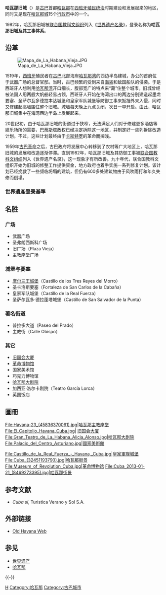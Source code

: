 
{{NoteTA
|G1=地名
|1=zh-hans:哈瓦那;zh-tw:哈瓦那;zh-hk:夏灣拿;zh-cn:哈瓦那;}}
{{世界文化遗产概要表
|site_img = File:Cathedral_(3209489947).jpg
|site_img_capt = [[哈瓦那主教座堂|哈瓦那主教座堂]]
|site_img_width = 350px
|zh_name = 哈瓦那旧城及其工事体系
|en_name = Old Havana and its Fortifications
|fr_name = Vieille ville de La Havane et son système de fortifications
|country = {{CUB}}
|criterion_c = C (iv)(v)
|rg_year = 1982
|ex_rg_year = 
|remarks = 
|ID = 204
|Region = 拉丁美洲和加勒比地区
|org_url = http://whc.unesco.org/en/list/204/
|map_img = 
|map_img_width =
}}
'''哈瓦那旧城'''（{{lang-es|'''La Habana Vieja'''}}）是[[古巴|古巴]]首都[[哈瓦那|哈瓦那]]在[[西班牙帝国|西班牙殖民统治]]时期建设和发展起来的地区，同时又是现在[[哈瓦那|哈瓦那城]]15个[[市|行政市]]中的一个。

1982年，哈瓦那旧城被[[联合国教科文组织|联合国教科文组织]]列入《[[世界遗产名录|世界遗产名录]]》，登录名称为'''哈瓦那旧城及其工事体系'''。

== 沿革 ==
[[File:Mapa_de_La_Habana_Vieja.JPG|thumb]]

1519年，[[西班牙|西班牙]]殖民者在[[古巴|古巴]]北部海岸[[哈瓦那湾|哈瓦那湾]]的西边半岛建城，办公的首府位于武器广场的总督官邸。当时，古巴频繁的受到来自[[海盗|海盗]]和敌国船队的侵袭。于是西班牙人想利用[[哈瓦那湾|哈瓦那湾]]开口细长，腹部宽广的特点来“藏”住整个城市。旧城曾经被法国人用两艘大帆船轻易占领，西班牙人开始在海湾出口的两边分别建造起墨龙要塞、圣萨尔瓦多德拉本达城堡和皇家军队城堡等防御工事来抵挡外来入侵，同时又修建起高墙围住整个旧城。城墙每天晚上九点关闭，次日一早开启。由此，哈瓦那旧城集中在海湾西边半岛上发展起来。

20世纪初，由于哈瓦那旧城的街道过于狭窄，无法满足人们对于修建更多酒店等娱乐场所的需要，[[巴蒂斯塔|巴蒂斯塔]]政权已经决定拆除这一地区，并制定好一些列拆除改造计划。不过，这些计划最终由于[[卡斯特罗|卡斯特罗]]的革命而搁浅。

1959年[[古巴革命|古巴革命]]之后，古巴政府将发展中心转移到了农村等广大地区上，哈瓦那旧城的发展和改造逐渐停滞。直到1982年，哈瓦那旧城及其防御工事被[[联合国教科文组织|联合国教科文组织]]列入《世界遗产名录》，这一现象才有所改善。九十年代，联合国教科文组织开始为旧城的修整工作提供资金，地方政府也着手实施一系列修复计划。该计划已经挽救了一些频临坍塌的建筑，但仍有600多处建筑物由于风吹雨打和年久失修而倒塌。

=== 世界遺產登录基準 ===
{{世界遺產基準|4|5|}}

== 名胜 ==
=== 广场 ===
* 武器广场
* 圣弗朗西斯科广场
* 旧广场（Plaza Vieja）
* 主教座堂广场

=== 城堡与要塞 ===
* [[莫羅城堡|摩尔三王城堡]]（Castillo de los Tres Reyes del Morro）
* 圣卡洛斯要塞（Fortaleza de San Carlos de la Cabaña）
* 皇家军队城堡（Castillo de la Real Fuerza）
* 圣萨尔瓦多·德拉蓬塔城堡（Castillo de San Salvador de la Punta）

=== 著名街道 ===
* 普拉多大道（Paseo del Prado）
* 主教街（Calle Obispo）

=== 其它 ===
* [[國會大廈_(哈瓦那)|旧国会大厦]]
* [[革命博物館_(古巴)|革命博物馆]]
* 国家美术馆
* 巧克力博物馆
* [[哈瓦那大剧院|哈瓦那大剧院]]
* 加西亚·洛尔卡剧院（Teatro García Lorca）
* 英国饭店

==圖冊==
<gallery mode="packed" heights="200">
File:Havana-23_(45836370061).jpg|[[哈瓦那主教座堂|哈瓦那主教座堂]]
File:El_Capitolio_Havana_Cuba.jpg| [[國會大廈_(哈瓦那)|旧国会大厦]]
File:Gran_Teatro_de_La_Habana_Alicia_Alonso.jpg|[[哈瓦那大剧院|哈瓦那大剧院]]
File:Palacio_del_Centro_Asturiano.jpg|國家美術館
</gallery>

<gallery mode="packed" heights="150">
File:Castillo_de_la_Real_Fuerza_-_Havana,_Cuba.jpg|皇家軍隊城堡
File:Cuba_(32451193790).jpg|哈瓦那街景
File:Museum_of_Revolution_Cuba.jpg|[[革命博物館_(古巴)|革命博物馆]]
File:Cuba_2013-01-21_(8469273395).jpg|哈瓦那街景
</gallery>

== 参考文献 ==
{{Reflist}}
* ''Cuba sí'', Turistica Verano y Sol S.A.

== 外部链接 ==
* [https://web.archive.org/web/20170618032902/http://www.oldhavanaweb.com/ Old Havana Web]{{en icon}}

== 参见 ==
{{Portal box|世界遗产|建筑}}
* [[世界遗产|世界遗产]]
* [[哈瓦那|哈瓦那]]

{{-}}
{{古巴世界遗产}}

[[Category:古巴世界遺產|H]]
[[Category:哈瓦那|Category:哈瓦那]]
[[Category:古巴城市|Category:古巴城市]]